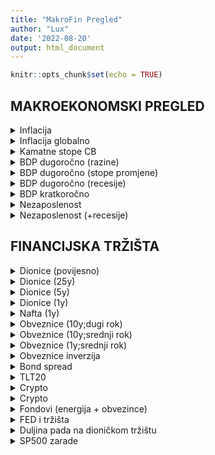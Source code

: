 ```yaml
---
title: "MakroFin Pregled"
author: "Lux"
date: '2022-08-20'
output: html_document
---
```


```r
knitr::opts_chunk$set(echo = TRUE)
```




## MAKROEKONOMSKI PREGLED




<details>
  <summary>Inflacija</summary>


<iframe src="https://d3fy651gv2fhd3.cloudfront.net/embed/?s=cpi+yoy&amp;v=202208101310V20220312&amp;d1=19220914&amp;h=300&amp;w=600" height="300" width="600" frameborder="0" scrolling="no"></iframe>


</details>



<details>
 <summary>Inflacija globalno</summary>


```r
knitr::include_graphics("C:/Users/Lukas/OneDrive/Desktop/MFOverview/Inkedinflacijainternacional.jpg")
```

</details>

<details>
 <summary>Kamatne stope CB</summary>
  

<iframe src='https://d3fy651gv2fhd3.cloudfront.net/embed/?s=fdtr&v=202208171830V20220312&d1=19220914&h=300&w=600' height='300' width='600'  frameborder='0' scrolling='no'></iframe>


</details>


<details>
 <summary>BDP dugoročno (razine)</summary>


<iframe src='https://d3fy651gv2fhd3.cloudfront.net/embed/?s=wgdpus&projection=te&v=202207111304V20220312&d1=19220914&h=300&w=600' height='300' width='600'  frameborder='0' scrolling='no'></iframe>


</details>


<details>
 <summary>BDP dugoročno (stope promjene)</summary>



<iframe src='https://d3fy651gv2fhd3.cloudfront.net/embed/?s=gdp+cqoq&v=202207281330V20220312&d1=19220914&h=300&w=600' height='300' width='600'  frameborder='0' scrolling='no'></iframe>


</details>


<details>
 <summary>BDP dugoročno (recesije)</summary>


<iframe src='https://d3fy651gv2fhd3.cloudfront.net/embed/?s=usafygg&v=202201271524V20220312&d1=19970826&h=300&w=600' height='300' width='600'  frameborder='0' scrolling='no'></iframe>

</details>

<details>
 <summary>BDP kratkoročno</summary>


<iframe src='https://d3fy651gv2fhd3.cloudfront.net/embed/?s=gdp+cqoq&v=202207281330V20220312&d1=20190821&h=300&w=600' height='300' width='600'  frameborder='0' scrolling='no'></iframe>

</details>


<details>
 <summary>Nezaposlenost</summary>


<iframe src='https://d3fy651gv2fhd3.cloudfront.net/embed/?s=usurtot&v=202208051244V20220312&d1=19220914&h=300&w=600' height='300' width='600'  frameborder='0' scrolling='no'></iframe>

</details>


<details>
 <summary>Nezaposlenost (+recesije)</summary>


```r
knitr::include_graphics("C:/Users/Lukas/OneDrive/Desktop/MFOverview/nezaposlenost1.png")
```

</details>

## FINANCIJSKA TRŽIŠTA


<details>
 <summary>Dionice (povijesno)</summary>

```r
knitr::include_graphics("C:/Users/Lukas/OneDrive/Desktop/MFOverview/stocksLT.png")
```

</details>



<details>
 <summary>Dionice (25y)</summary>


```r
knitr::include_graphics("C:/Users/Lukas/OneDrive/Desktop/MFOverview/stocks25y.png")
```

</details>


<details>
 <summary>Dionice (5y)</summary>


```r
knitr::include_graphics("C:/Users/Lukas/OneDrive/Desktop/MFOverview/stocks5y.png")
```

</details>

<details>
 <summary>Dionice (1y)</summary>


```r
knitr::include_graphics("C:/Users/Lukas/OneDrive/Desktop/MFOverview/stocks1y.png")
```

</details>

<details>
 <summary>Nafta (1y)</summary>


```r
knitr::include_graphics("C:/Users/Lukas/OneDrive/Desktop/MFOverview/oil.png")
```

</details>


<details>
 <summary>Obveznice (10y;dugi rok) </summary>


```r
knitr::include_graphics("C:/Users/Lukas/OneDrive/Desktop/MFOverview/bonds10.png")
```

</details>



<details>
 <summary>Obveznice (10y;srednji rok) </summary>


```r
knitr::include_graphics("C:/Users/Lukas/OneDrive/Desktop/MFOverview/bonds10st.png")
```

</details>


<details>
 <summary>Obveznice (1y;srednji rok) </summary>


```r
knitr::include_graphics("C:/Users/Lukas/OneDrive/Desktop/MFOverview/bonds1.png")
```

</details>


<details>
 <summary>Obveznice inverzija </summary>


```r
knitr::include_graphics("C:/Users/Lukas/OneDrive/Desktop/MFOverview/Inkedyield inversion.jpg")
```

</details>





<details>
 <summary>Bond spread</summary>


```r
knitr::include_graphics("C:/Users/Lukas/OneDrive/Desktop/MFOverview/bondspread.png")
```

</details>



<details>
 <summary>TLT20</summary>


```r
knitr::include_graphics("C:/Users/Lukas/OneDrive/Desktop/MFOverview/TLT20.png")
```

</details>


<details>
 <summary>Crypto </summary>


```r
knitr::include_graphics("C:/Users/Lukas/OneDrive/Desktop/MFOverview/BTC.png")
```

</details>


<details>
 <summary>Crypto </summary>


```r
knitr::include_graphics("C:/Users/Lukas/OneDrive/Desktop/MFOverview/NASDAQ.png")
```

</details>


<details>
 <summary>Fondovi (energija + obvezince) </summary>


```r
knitr::include_graphics("C:/Users/Lukas/OneDrive/Desktop/MFOverview/Inkedfondovi.jpg")
```

</details>


<details>
 <summary>FED i tržišta </summary>


```r
knitr::include_graphics("C:/Users/Lukas/OneDrive/Desktop/MFOverview/InkedFED.jpg")
```

</details>



<details>
 <summary>Duljina pada na dioničkom tržištu </summary>


```r
knitr::include_graphics("C:/Users/Lukas/OneDrive/Desktop/MFOverview/Inkedstockrecesije.jpg")
```

</details>

<details>
 <summary>SP500 zarade </summary>


```r
knitr::include_graphics("C:/Users/Lukas/OneDrive/Desktop/MFOverview/Inkedspzarade.jpg")
```

</details>

